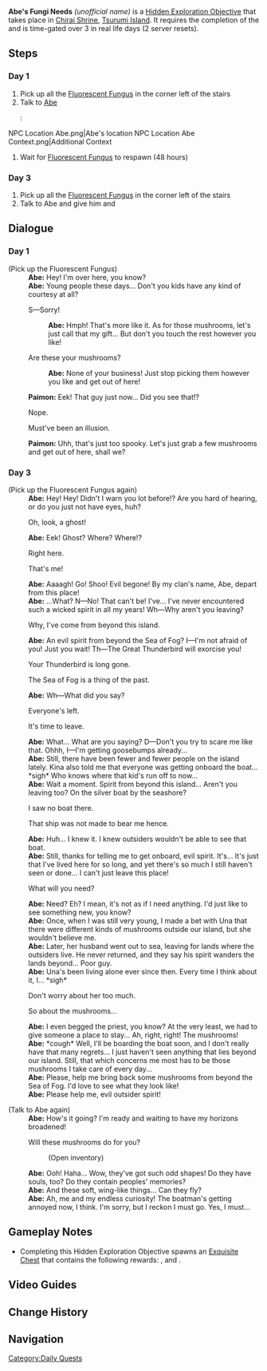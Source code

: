 {{Hidden Exploration Objectives Infobox
|image      = NPC Ghost Abe.png
|type       = Quest-Like<!-- Quest ID: 72206 -->
|region     = Inazuma
|area       = Tsurumi Island
|subarea    = Chirai Shrine
|loc        = [[Chirai Shrine]], [[Tsurumi Island]]
|req        = [[The Sun-Wheel and Mt. Kanna]]
|characters = Abe; Traveler
}}
'''Abe's Fungi Needs''' ''(unofficial name)'' is a [[Hidden Exploration Objective]] that takes place in [[Chirai Shrine]], [[Tsurumi Island]]. It requires the completion of the {{Quest|The Sun-Wheel and Mt. Kanna}} and is time-gated over 3 in real life days (2 server resets).

==Steps==
===Day 1===
# Pick up all the [[Fluorescent Fungus]] in the corner left of the stairs
# Talk to [[Abe]]
#: <gallery>
NPC Location Abe.png|Abe's location
NPC Location Abe Context.png|Additional Context
</gallery>
# Wait for [[Fluorescent Fungus]] to respawn (48 hours)

===Day 3===
# Pick up all the [[Fluorescent Fungus]] in the corner left of the stairs
# Talk to Abe and give him {{Item|Philanemo Mushroom|25|x=3}} and {{Item|Mushroom|25|x=3}}

==Dialogue==
===Day 1===
{{Dialogue Start}}
;(Pick up the Fluorescent Fungus)
:'''Abe:''' Hey! I'm over here, you know?
:'''Abe:''' Young people these days... Don't you kids have any kind of courtesy at all?
:{{DIcon}} S&mdash;Sorry!
::'''Abe:''' Hmph! That's more like it. As for those mushrooms, let's just call that my gift... But don't you touch the rest however you like!
:{{DIcon}} Are these your mushrooms?
::'''Abe:''' None of your business! Just stop picking them however you like and get out of here!
:'''Paimon:''' Eek! That guy just now... Did you see that!?
:{{DIcon}} Nope.
:{{DIcon}} Must've been an illusion.
:'''Paimon:''' Uhh, that's just too spooky. Let's just grab a few mushrooms and get out of here, shall we?
{{Dialogue End}}

===Day 3===
{{Dialogue Start}}
;(Pick up the Fluorescent Fungus again)
:'''Abe:''' Hey! Hey! Didn't I warn you lot before!? Are you hard of hearing, or do you just not have eyes, huh?
:{{DIcon}} Oh, look, a ghost!
:'''Abe:''' Eek! Ghost? Where? Where!?
:{{DIcon}} Right here.
:{{DIcon}} That's me!
:'''Abe:''' Aaaagh! Go! Shoo! Evil begone! By my clan's name, Abe, depart from this place!
:'''Abe:''' ...What? N&mdash;No! That can't be! I've... I've never encountered such a wicked spirit in all my years! Wh&mdash;Why aren't you leaving?
:{{DIcon}} Why, I've come from beyond this island.
:'''Abe:''' An evil spirit from beyond the Sea of Fog? I&mdash;I'm not afraid of you! Just you wait! Th&mdash;The Great Thunderbird will exorcise you!
:{{DIcon}} Your Thunderbird is long gone.
:{{DIcon}} The Sea of Fog is a thing of the past.
:'''Abe:''' Wh&mdash;What did you say?
:{{DIcon}} Everyone's left.
:{{DIcon}} It's time to leave.
:'''Abe:''' What... What are you saying? D&mdash;Don't you try to scare me like that. Ohhh, I&mdash;I'm getting goosebumps already...
:'''Abe:''' Still, there have been fewer and fewer people on the island lately. Kina also told me that everyone was getting onboard the boat... *sigh* Who knows where that kid's run off to now...
:'''Abe:''' Wait a moment. Spirit from beyond this island... Aren't you leaving too? On the silver boat by the seashore?
:{{DIcon}} I saw no boat there.
:{{DIcon}} That ship was not made to bear me hence.
:'''Abe:''' Huh... I knew it. I knew outsiders wouldn't be able to see that boat.
:'''Abe:''' Still, thanks for telling me to get onboard, evil spirit. It's... It's just that I've lived here for so long, and yet there's so much I still haven't seen or done... I can't just leave this place!
:{{DIcon}} What will you need?
:'''Abe:''' Need? Eh? I mean, it's not as if I need anything. I'd just like to see something new, you know?
:'''Abe:''' Once, when I was still very young, I made a bet with Una that there were different kinds of mushrooms outside our island, but she wouldn't believe me.
:'''Abe:''' Later, her husband went out to sea, leaving for lands where the outsiders live. He never returned, and they say his spirit wanders the lands beyond... Poor guy.
:'''Abe:''' Una's been living alone ever since then. Every time I think about it, I... *sigh*
:{{DIcon}} Don't worry about her too much.
:{{DIcon}} So about the mushrooms...
:'''Abe:''' I even begged the priest, you know? At the very least, we had to give someone a place to stay... Ah, right, right! The mushrooms!
:'''Abe:''' *cough* Well, I'll be boarding the boat soon, and I don't really have that many regrets... I just haven't seen anything that lies beyond our island. Still, that which concerns me most has to be those mushrooms I take care of every day...
:'''Abe:''' Please, help me bring back some mushrooms from beyond the Sea of Fog. I'd love to see what they look like!
:'''Abe:''' Please help me, evil outsider spirit!

;(Talk to Abe again)
:'''Abe:''' How's it going? I'm ready and waiting to have my horizons broadened!
:{{DIcon|Quest}} Will these mushrooms do for you?
::(Open inventory)
:'''Abe:''' Ooh! Haha... Wow, they've got such odd shapes! Do they have souls, too? Do they contain peoples' memories?
:'''Abe:''' And these soft, wing-like things... Can they fly?
:'''Abe:''' Ah, me and my endless curiosity! The boatman's getting annoyed now, I think. I'm sorry, but I reckon I must go. Yes, I must...
{{Dialogue End}}

==Gameplay Notes==
* Completing this Hidden Exploration Objective spawns an [[Exquisite Chest]] that contains the following rewards: {{Item|Primogem|25|x=20}}, and {{Item|Mora|20|x=30,000}}.

==Video Guides==
{{EVT
|video1   = https://youtu.be/IJyPcGtt7Xw
|caption1 = Abe's Fungi Needs Guide
}}

==Change History==
{{Change History|2.2}}

==Navigation==
{{Hidden Exploration Objective Navbox|Quest-Like}}

[[Category:Daily Quests]]
